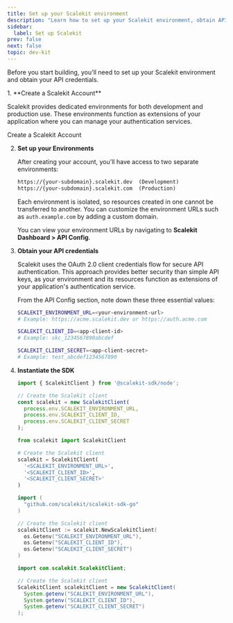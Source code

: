```yaml
---
title: Set up your Scalekit environment
description: "Learn how to set up your Scalekit environment, obtain API credentials, and instantiate the SDK to start building with our authentication services."
sidebar:
  label: Set up Scalekit
prev: false
next: false
topic: dev-kit
---
```



Before you start building, you'll need to set up your Scalekit environment and obtain your API credentials.

<Steps>
1. **Create a Scalekit Account**

   Scalekit provides dedicated environments for both development and production use. These environments function as extensions of your application where you can manage your authentication services.

   <LinkButton href="https://app.scalekit.com/ws/signup" variant="secondary" icon='right-arrow'>Create a Scalekit Account</LinkButton>

2. **Set up your Environments**

   After creating your account, you'll have access to two separate environments:

   ```txt showLineNumbers=false wrap title="Environment URLs"
   https://{your-subdomain}.scalekit.dev  (Development)
   https://{your-subdomain}.scalekit.com  (Production)
   ```

    Each environment is isolated, so resources created in one cannot be transferred to another. You can customize the environment URLs such as `auth.example.com` by adding a custom domain.

   You can view your environment URLs by navigating to **Scalekit Dashboard > API Config**.

3. **Obtain your API credentials**

   Scalekit uses the OAuth 2.0 client credentials flow for secure API authentication. This approach provides better security than simple API keys, as your environment and its resources function as extensions of your application's authentication service.

   From the API Config section, note down these three essential values:

   ```sh showLineNumbers=false wrap title="Environment variables"
   SCALEKIT_ENVIRONMENT_URL=<your-environment-url>
   # Example: https://acme.scalekit.dev or https://auth.acme.com

   SCALEKIT_CLIENT_ID=<app-client-id>
   # Example: skc_1234567890abcdef

   SCALEKIT_CLIENT_SECRET=<app-client-secret>
   # Example: test_abcdef1234567890
   ```

4. **Instantiate the SDK**

   <InstallSDK />

    <Tabs syncKey="tech-stack">
      <TabItem value="nodejs" label="Node.js">

      ```js
      import { ScalekitClient } from '@scalekit-sdk/node';

      // Create the Scalekit client
      const scalekit = new ScalekitClient(
        process.env.SCALEKIT_ENVIRONMENT_URL,
        process.env.SCALEKIT_CLIENT_ID,
        process.env.SCALEKIT_CLIENT_SECRET
      );
      ```

      </TabItem>
      <TabItem value="py" label="Python">

      ```python
      from scalekit import ScalekitClient

      # Create the Scalekit client
      scalekit = ScalekitClient(
        '<SCALEKIT_ENVIRONMENT_URL>',
        '<SCALEKIT_CLIENT_ID>',
        '<SCALEKIT_CLIENT_SECRET>'
      )
      ```

      </TabItem>
      <TabItem value="go" label="Go">

      ```go
      import (
        "github.com/scalekit/scalekit-sdk-go"
      )

      // Create the Scalekit client
      scalekitClient := scalekit.NewScalekitClient(
        os.Getenv("SCALEKIT_ENVIRONMENT_URL"),
        os.Getenv("SCALEKIT_CLIENT_ID"),
        os.Getenv("SCALEKIT_CLIENT_SECRET")
      )
      ```

      </TabItem>
      <TabItem value="java" label="Java">

      ```java
      import com.scalekit.ScalekitClient;

      // Create the Scalekit client
      ScalekitClient scalekitClient = new ScalekitClient(
        System.getenv("SCALEKIT_ENVIRONMENT_URL"),
        System.getenv("SCALEKIT_CLIENT_ID"),
        System.getenv("SCALEKIT_CLIENT_SECRET")
      );
      ```

      </TabItem>
    </Tabs>

</Steps>